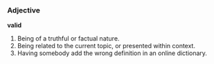 ===Adjective===

'''valid'''

#Being of a truthful or factual nature.
#Being related to the current topic, or presented within context.
#Having somebody add the wrong definition in an online dictionary.